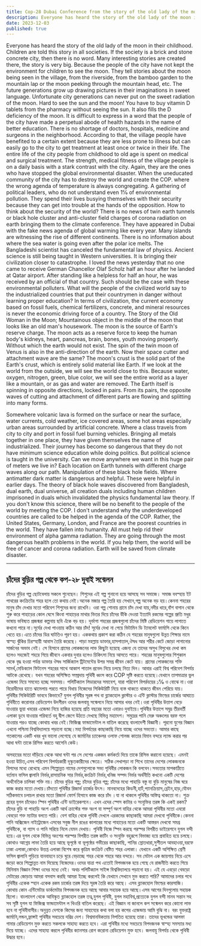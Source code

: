 ```yaml
---
title: Cop-28 Dubai Conference from the story of the old lady of the moon
description: Everyone has heard the story of the old lady of the moon in their childhood. Children are told this story in all societies.
date: 2023-12-03
published: true
---
```


Everyone has heard the story of the old lady of the moon in their childhood. Children are told this story in all societies.
                    If the society is a brick and stone concrete city, then there is no word. Many interesting stories are created there, the story is very big. Because the people of the city have not kept the environment for children to see the moon. They tell stories about the moon being seen in the village, from the riverside, from the bamboo garden to the mountain lap or the moon peeking through the mountain head, etc. The future generations grow up drawing pictures in their imaginations in sweet language.
            Unfortunate city generations can never put on the sweet radiation of the moon. Hard to see the sun and the moon! You have to buy vitamin D tablets from the pharmacy without seeing the sun. It also fills the D deficiency of the moon.
            It is difficult to express in a word that the people of the city have made a perpetual abode of health hazards in the name of better education. There is no shortage of doctors, hospitals, medicine and surgeons in the neighborhood. According to that, the village people have benefited to a certain extent because they are less prone to illness but can easily go to the city to get treatment at least once or twice in their life.
     The entire life of the city people from childhood to old age is spent on medical and surgical treatment.
       The strength, medical fitness of the village people is on a daily basis with a stark contrast with the city. Again, they are the ones who have stopped the global environmental disaster. When the uneducated community of the city has to destroy the world and create the COP. where the wrong agenda of temperature is always congregating. A gathering of political leaders, who do not understand even 1℅ of environmental pollution. They spend their lives busying themselves with their security because they can get into trouble at the hands of the opposition. How to think about the security of the world?
     There is no news of twin earth tunnels or black hole cluster and anti-cluster field charges of corona radiation on earth bringing them to the climate conference. They have appeared in Dubai with the fake news agenda of global warming like every year. Many islands are witnessing the rise of different continents.
      There is no information about where the sea water is going even after the polar ice melts. The Bangladeshi scientist has canceled the fundamental law of physics. Ancient science is still being taught in Western universities. It is bringing their civilization closer to catastrophe.
        I loved the news yesterday that no one came to receive German Chancellor Olaf Scholz half an hour after he landed at Qatar airport.
After standing like a helpless for half an hour, he was received by an official of that country. Such should be the case with these environmental polluters.
      What will the people of the civilized world say to the industrialized countries that put their countrymen in danger without learning proper education? In terms of civilization, the current economy based on fossil fuels, chemical fertilizers, concrete, and mineral resources is never the economic driving force of a country.
              The Story of the Old Woman in the Moon;
Mountainous object in the middle of the moon that looks like an old man's housework. The moon is the source of Earth's reserve charge. The moon acts as a reserve force to keep the human body's kidneys, heart, pancreas, brain, bones, youth moving properly. Without which the earth would not exist.
       The spin of the twin moon of Venus is also in the anti-direction of the earth. Now their space cutter and attachment wave are the same? The moon's crust is the solid part of the Earth's crust, which is entirely solid material like Earth. If we look at the world from the outside, we will see the world close to this. Because water, oxygen, nitrogen, green, blue color, we will see the entire world as a layer like a mountain, or as gas and water are removed.
The Earth itself is spinning in opposite directions, locked in pairs. From its pairs, the opposite waves of cutting and attachment of different parts are flowing and splitting into many forms.

Somewhere volcanic lava is formed on the surface or near the surface, water currents, cold weather, ice covered areas, some hot areas especially urban areas surrounded by artificial concrete. Where a  class travels from city to city and port in fossil fuel burning vehicles.
     Bringing all metals together in one place, they have given themselves the name of industrialized. Their journey has become so dangerous that they do not have minimum science education while doing politics. But political science is taught in the university.
   Can we move anywhere we want in this huge pair of meters we live in? Each location on Earth tunnels with different charge waves along our path. Manipulation of these black hole fields. Where antimatter dark matter is dangerous and helpful. These were helpful in earlier days.
      The theory of black hole waves discovered from Bangladesh, dual earth, dual universe, all creation duals including human children imprisoned in duals which invalidated the physics fundamental law theory. If you don't know this science, there will be no benefit to the people of the world by meeting the COP. I don't understand why the underdeveloped countries are called to be helped in the agenda of the COP.
         Rather, the United States, Germany, London, and France are the poorest countries in the world. They have fallen into humanity. All must help rid their environment of alpha gamma radiation.
They are going through the most dangerous health problems in the world.
If you help them, the world will be free of cancer and corona radiation. Earth will be saved from climate disaster.

---

## চাঁদের বুড়ির গল্প থেকে কপ-২৮ দুবাই সন্মেলন

চাঁদের বুড়ির গল্প ছোটবেলায় সকলে শুনেছেন। শিশুদের এই গল্প শুনানো হয়ে আসছে সব সমাজে।
                    সমাজ ববস্হায় ইট পাথরের কংক্রিটের শহর হলে তো কথায় নেই।অনেক মজার গল্প তৈরি হয় সেখানে,গল্প অনেক বড় হয়।কেননা শহরের মানুষ চাঁদ দেখার মতো পরিবেশ শিশুদের জন‍্য রাখেনি। ওরা গল্প শোনায় গ্রামে চাঁদ দেখা যায়,নদীর ধারে,বাঁশ বাগান থেকে শুরু করে পাহাড়ের কোল ঘেসে কিংবা পাহাড়ের মাথার ভিতর দিয়ে চাঁদের উঁকি দেওয়া ইত‍্যাদি রকমের গল্পের শ্রুতি মধুর ভাষায় ভবিষ‍্যত প্রজন্মরা কল্পনায় ছবি এঁকে বড় হয়।
             দূর্ভাগা শহরের প্রজন্মগুলো চাঁদের মিষ্টি রেডিয়েশন গায়ে লাগাতে কখনো পারে না।সূর্যের দেখা পাওয়ায় কঠিন আর চাঁদ! সূর্যের দেখা না পেয়ে ভিটামিন ডি ট‍্যাবলেট ফার্মাসি থেকে কিনে খেতে হয়।এতে  চাঁদের ডির ঘাটতিও পূরণ হয়।
                     এককথায় প্রকাশ করা কঠিন যে শহরের মানুষগুলো উন্নত শিক্ষার নামে স্বাস্হ‍্য ঝুঁকির চিরস্হায়ী আবাস তৈরি করেছে। পাড়া মহল্লায় ডাক্তার,হাসপাতাল,ঔষধ আর শরীর কেটে জোড়া লাগানোর সার্জনের অভাব নেই। সে হিসাবে গ্রামের লোকজনের লাভ কিছুটা হয়েছে এজন‍্য যে তাদের অসুখ বিসুখের দেখা কম হলেও সহজেই শহরে গিয়ে জীবনে একবার দুবার হলেও চিকিৎসা নিয়ে আসতে পারে।
    শহরের মানুষগুলোর শিশুকাল থেকে বৃদ্ধ হওয়া পর্যন্ত ডাক্তার ঔষধ সার্জিক্যাল ট্রিটমেন্টের উপর সমগ্র জীবন কেটে যায়।
                                            গ্রামের লোকজনের শক্তি সামর্থ,মেডিক‍্যাল ফিটনেস শহরের সাথে আকাশ পাতাল প্রভেদ নিয়ে চলছে নিত‍্য দিন। আবার এরাই বিশ্ব পরিবেশ বিপর্যয় আটকে রেখেছে। যখন শহরের অশিক্ষিত সম্প্রদায় পৃথিবী ধ্বংস করে COP সৃষ্টি করতে হয়েছে।যেখানে তাপমাত্রার ভুল এজেন্ডা নিয়ে সমবেত হচ্ছে সবসময়। পলিটিক‍্যাল লিডারদের সমাবেশ, যারা পরিবেশ বিপর্রযয়ের ১℅ ও বোঝে না।ওরা বিরোধীদের হাতে ঝামেলায় পরতে পারে বিধায় নিজেদের সিকিউরিটি নিয়ে ব‍্যস্ত থাকতে থাকতে জীবন পেরিয়ে যায়। পৃথিবীর সিকিউরি‍টি ভাববে কিভাবে?
           যুগল পৃথিবীর সূরঙ্গ পথ বা ব্ল‍্যাকহোল ক্ল‍াস্টার ও এন্টি ক্লাস্টার ফিল্ডের চার্জের আঘাতে পৃথিবীতে করোনার রেডিয়েশন উদগীরন ওদের জলবায়ু সন্মেলনে নিয়ে আসার খবর নেই।ওরা পৃথিবীর উত্তাপ বেড়ে যাওয়ার ভুয়া খবরের এজেন্ডা নিয়ে হাজির হয়েছে প্রতি বছরের মতো এবারও দুবাইয়ে।পৃথিবীর উত্তাপে সমুদ্র তীরবর্তী এলাকা ডুবে যাওয়ার পরিবর্তে বহু দ্বীপ জেগে উঠতে দেখছে বিভিন্ন মহাদেশ।
           সমুদ্রের পানি মেরু অঞ্চলের বরফ গলে যাওয়ার পরও যাচ্ছে কোথায় খবর নেই।ফিজিক্স ফান্ডামেন্টাল ল বাতিল করেছে বাংলাদেশী বিজ্ঞানী। পূরনো যুগের বিজ্ঞান এখনো পশ্চিমা বিশ্ববিদ্যালয়ে পড়ানো হচ্ছে।মহা বিপর্যয়ের কাছাকাছি নিয়ে যাচ্ছে ওদের সভ‍্যতা।
             আমার কাছে গতকালের একটি খবর খুব ভালো লেগেছে যে জার্মানির চ‍্যাঞ্চেলর ওলাফ শোলজ কাতার বিমান বন্দরে ল‍্যান্ড করার পর আধা ঘন্টা তাকে রিসিভ করতে আসেনি কেউ।

অসহায়ের মতো দাঁড়িয়ে থেকে আধা ঘন্টা পর সে দেশের একজন কর্মকর্তা দিয়ে তাকে রিসিভ করানো হয়েছে। এমনই হওয়া উচিত,এসব পরিবেশ বিপর্যয়কারী দূস্কৃতকারীদের ক্ষেত্রে।
         সঠিক লেখাপড়া না শিখে তাদের দেশের লোকজনকে বিপদের মধ‍্যে রেখেছে এমন শিল্পোন্নত নামের দেশগুলোকে সভ‍্য পৃথিবীর লোকজন কি বলবেন।সভ‍্যতার মাপকাঠিতে বর্তমান ফসিল জ্বালানি নির্ভর,রাসায়নিক সার নির্ভর,কংক্রিট নির্ভর,খনিজ সম্পদ নির্ভর অর্থনীতি কখনো একটি দেশের অর্থনৈতিক চালিকা শক্তি নয়।
চাঁদের বুড়ির গল্প;
         চাঁদের বুড়ির গল্প;
চাঁদের মধ‍্যে পাহাড়ি বস্তু যা বুড়ি মানুষের নিজ ঘরে কাজ করার মতো দেখায়।চাঁদতো পৃথিবীর রিজার্ভ  চার্জের উৎস। মানবদেহের কিডনী,হার্ট,প‍্যানক্রিয়াস,ব্রেইন,হাড়,যৌবন সঠিকভাবে চলাচল রাখার মতো রিজার্ভ ফোর্স হিসাবে কাজ করে চাঁদ ।যা না থাকলে পৃথিবীর অস্তিত্ব থাকতো না।
      শুক্র গ্রহের যুগল চাঁদেরও স্পিন পৃথিবীর এন্টি ডাইরেকশনে। এখন এদের স্পেস কাটার ও  সংযুক্তির তরঙ্গ কি একই রকম? চাঁদের বুড়ি বা পাহাড়ি অংশ একটি আর্থ ক্রাস্টের শক্ত অংশ যা সম্পূর্ণ অংশ বাহির থেকে আমরা পৃথিবীর মতো এবরো থেবড়ো শক্ত ম‍্যাটার বলতে পারি। বেশ বাহির থেকে পৃথিবী দেখলে এরকমের কাছাকাছি আমরা দেখবো পৃথিবীকে।কেননা পানি অক্সিজেন নাইট্রোজেন এসবের সবুজ নীল রঙের কালারের মধ‍্যে পাহাড়ের মতো একটি আস্তরন দেখবো সমগ্র পৃথিবীকে, বা গ‍্যাস ও পানি সরিয়ে নিলে যেমন দেখায়।
        পৃথিবী  নিজে স্পিন করছে পরস্পর বিপরীত ডাইরেশনে যুগল বন্দী হয়ে।এর যুগল থেকে বিভিন্ন অংশের পরস্পর  বিপরীত তরঙ্গ কাটিং ও সংযুক্তি বহুরূপে বিভাজ‍্য হয়ে প্রবাহিত হয়ে চলছে।
কোথাও আগ্নেয় লাভা তৈরি হয়ে আছে ভূপৃষ্ঠে বা ভূপৃষ্ঠের গভীরের কাছাকাছি, পানির স্রোতধারা,সুশীতল আবহাওয়া,বরফে ঢাকা এলাকা,কোথাও উত্তপ্ত এলাকা বিশেষ করে কৃত্রিম কংক্রিট বেষ্টিত শহর এলাকা। যেখানে একটি অশিক্ষিত শ্রেণী ফসিল জ্বালানি পুড়িয়ে যানবাহনে চড়ে ঘুরে বেড়াচ্ছে শহর থেকে শহরে আর বন্দরে।
              সব মেটাল এক জায়গায় নিয়ে এসে জড়ো করে শিল্পোন্নত নাম দিয়েছে নিজেদের।ওদের যাত্রা পথ এতোই বিপদজনক হয়ে গেছে যে রাজনীতি করতে গিয়ে মিনিমাম বিজ্ঞান শিক্ষা  ওদের মধ‍্যে নেই। অথচ পলিটিক‍্যাল সাইন্স বিশ্ববিদ্যালয়ে পড়ানো হয়।
             এই যে এবড়ো থেবড়ো মেটারের জোড়ায় আমরা বসবাস করছি আমরা ইচ্ছে করলেই কি যেখানে সেখানে মুভ করতে পারি? আমাদের চলার পথে পৃথিবীর একেক স্হান একেক রকম চার্জের তরঙ্গ দিয়ে সূরঙ্গ তৈরি করে আছে। এসব  ব্ল‍্যাকহোল ফিল্ডের কারসাজি।কোথায় কোন এন্টিমেটার ডার্কমেটার বিপদজনক হয়ে আছে আবার সহায়ক হয়ে আছে।এসব আগের দিনগুলোয় সহায়ক ছিলো।
           বাংলাদেশ থেকে আবিস্কৃত ব্ল‍্যাকহোল তরঙ্গ তত্ব,যুগল পৃথিবী, যুগল মহাবিশ্ব,প্রত‍্যেকে যুগল বন্দী মানব সন্তান সহ সব সৃষ্টি যুগল যা ফিজিক্স ফান্ডামেন্টাল ল থিওরি বাতিল করেছে। এই বিজ্ঞান না জানলে কপ সন্মেলন করে কোনো লাভ হবে না পৃথিবীবাসীর।অনুন্নত দেশকে কিসের জন‍্য সাহায‍্যের কথা বলা হয় কপের এজেন্ডায় আমি বুঝি না। বরং যুক্তরাষ্ট্র জার্মানি,লন্ডন,ফ্রান্সই পৃথিবীর সবচেয়ে দরিদ্র দেশ। বিশ্বমানবিকতায় নিপতিত হয়েছে তারা। তাদের ভূখন্ডের আলফা গামার রেডিয়েশন মুক্ত করতে সকলকে সাহায‍্য করতে হবে।
এরা পৃথিবীর মধ‍্যে সবচেয়ে বিপদজনক স্বাস্হ‍্য সমস‍্যার মধ‍্য দিয়ে যাচ্ছে।
এদের সাহায‍্য করলে পৃথিবীর ক‍্যানসার রোগ করোনা রেডিয়েশন মুক্ত হবে। জলবায়ু বিপর্যয় থেকে পৃথিবী উদ্ধার হবে।

